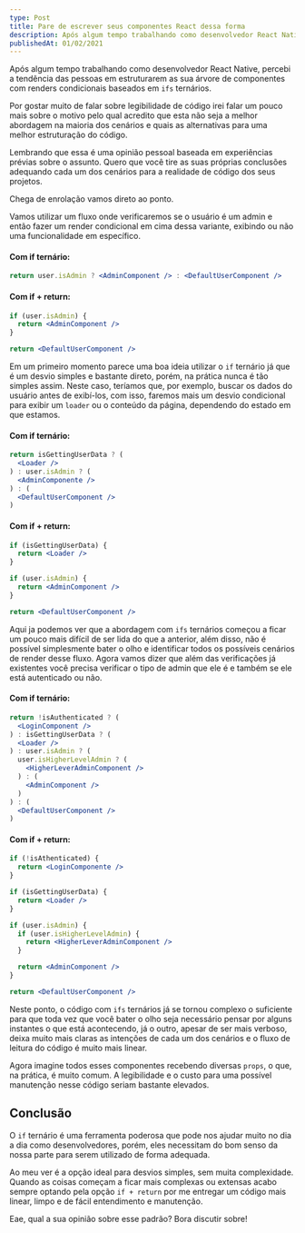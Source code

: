 ```yaml
---
type: Post
title: Pare de escrever seus componentes React dessa forma
description: Após algum tempo trabalhando como desenvolvedor React Native, percebi a tendência das pessoas em estruturarem as sua árvore de componentes com renders condicionais baseados em ifs ternários
publishedAt: 01/02/2021
---
```


Após algum tempo trabalhando como desenvolvedor React Native, percebi a tendência das pessoas em estruturarem as sua árvore de componentes com renders condicionais baseados em `ifs` ternários.

Por gostar muito de falar sobre legibilidade de código irei falar um pouco mais sobre o motivo pelo qual acredito que esta não seja a melhor abordagem na maioria dos cenários e quais as alternativas para uma melhor estruturação do código.

Lembrando que essa é uma opinião pessoal baseada em experiências prévias sobre o assunto. Quero que você tire as suas próprias conclusões adequando cada um dos cenários para a realidade de código dos seus projetos.

Chega de enrolação vamos direto ao ponto.

Vamos utilizar um fluxo onde verificaremos se o usuário é um admin e então fazer um render condicional em cima dessa variante, exibindo ou não uma funcionalidade em específico.

#### Com if ternário:

```jsx
return user.isAdmin ? <AdminComponent /> : <DefaultUserComponent />
```

#### Com if + return:

```jsx
if (user.isAdmin) {
  return <AdminComponent />
}

return <DefaultUserComponent />
```

Em um primeiro momento parece uma boa ideia utilizar o `if` ternário já que é um desvio simples e bastante direto, porém, na prática nunca é tão simples assim. Neste caso, teríamos que, por exemplo, buscar os dados do usuário antes de exibí-los, com isso, faremos mais um desvio condicional para exibir um `loader` ou o conteúdo da página, dependendo do estado em que estamos.

#### Com if ternário:

```jsx
return isGettingUserData ? (
  <Loader />
) : user.isAdmin ? (
  <AdminComponente />
) : (
  <DefaultUserComponent />
)
```

#### Com if + return:

```jsx
if (isGettingUserData) {
  return <Loader />
}

if (user.isAdmin) {
  return <AdminComponent />
}

return <DefaultUserComponent />
```

Aqui ja podemos ver que a abordagem com `ifs` ternários começou a ficar um pouco mais difícil de ser lida do que a anterior, além disso, não é possível simplesmente bater o olho e identificar todos os possíveis cenários de render desse fluxo. Agora vamos dizer que além das verificações já existentes você precisa verificar o tipo de admin que ele é e também se ele está autenticado ou não.

#### Com if ternário:

```jsx
return !isAuthenticated ? (
  <LoginComponent />
) : isGettingUserData ? (
  <Loader />
) : user.isAdmin ? (
  user.isHigherLevelAdmin ? (
    <HigherLeverAdminComponent />
  ) : (
    <AdminComponent />
  )
) : (
  <DefaultUserComponent />
)
```

#### Com if + return:

```jsx
if (!isAthenticated) {
  return <LoginComponente />
}

if (isGettingUserData) {
  return <Loader />
}

if (user.isAdmin) {
  if (user.isHigherLevelAdmin) {
    return <HigherLeverAdminComponent />
  }

  return <AdminComponent />
}

return <DefaultUserComponent />
```

Neste ponto, o código com `ifs` ternários já se tornou complexo o suficiente para que toda vez que você bater o olho seja necessário pensar por alguns instantes o que está acontecendo, já o outro, apesar de ser mais verboso, deixa muito mais claras as intenções de cada um dos cenários e o fluxo de leitura do código é muito mais linear.

Agora imagine todos esses componentes recebendo diversas `props`, o que, na prática, é muito comum. A legibilidade e o custo para uma possível manutenção nesse código seriam bastante elevados.

## Conclusão

O `if` ternário é uma ferramenta poderosa que pode nos ajudar muito no dia a dia como desenvolvedores, porém, eles necessitam do bom senso da nossa parte para serem utilizado de forma adequada.

Ao meu ver é a opção ideal para desvios simples, sem muita complexidade. Quando as coisas começam a ficar mais complexas ou extensas acabo sempre optando pela opção `if + return` por me entregar um código mais linear, limpo e de fácil entendimento e manutenção.

Eae, qual a sua opinião sobre esse padrão? Bora discutir sobre!
